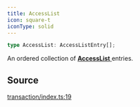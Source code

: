 ```yaml
---
title: AccessList
icon: square-t
iconType: solid
---
```


```ts
type AccessList: AccessListEntry[];
```

An ordered collection of [**AccessList** ](/content/type-aliases/AccessList) entries.

## Source

[transaction/index.ts:19](https://github.com/dominant-strategies/quais.js/blob/9cd48558df3d21b38e50dd81be3a8b94ee4847f2/src/transaction/index.ts#L19)
